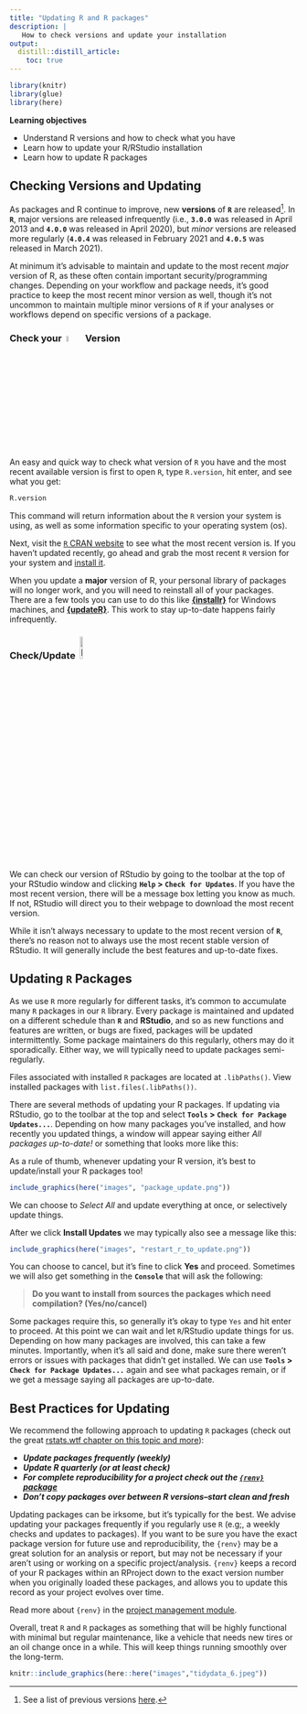 ```yaml
---
title: "Updating R and R packages"
description: | 
   How to check versions and update your installation
output: 
  distill::distill_article:
    toc: true
---
```


```r

library(knitr)
library(glue)
library(here)

```

::: {.obj}
**Learning objectives**

- Understand R versions and how to check what you have
- Learn how to update your R/RStudio installation
- Learn how to update R packages
:::


## Checking Versions and Updating

As packages and R continue to improve, new **versions** of **`R`** are released^[See a list of previous versions [here](https://cran.r-project.org/bin/windows/base/old/).]. In **`R`**, major versions are released infrequently (i.e., **`3.0.0`** was released in April 2013 and **`4.0.0`** was released in April 2020), but *minor* versions are released more regularly (**`4.0.4`** was released in February 2021 and **`4.0.5`** was released in March 2021). 

At minimum it's advisable to maintain and update to the most recent *major* version of R, as these often contain important security/programming changes. Depending on your workflow and package needs, it's good practice to keep the most recent minor version as well, though it's not uncommon to maintain multiple minor versions of `R` if your analyses or workflows depend on specific versions of a package.

### Check your &nbsp;<img src="https://cran.r-project.org/Rlogo.svg" alt="R" width="5%">&nbsp; Version

An easy and quick way to check what version of `R` you have and the most recent available version is first to open `R`, type `R.version`, hit enter, and see what you get:

```r

R.version

```

This command will return information about the `R` version your system is using, as well as some information specific to your operating system (os). 

Next, visit the [`R` CRAN website](https://cran.r-project.org/) to see what the most recent version is. If you haven't updated recently, go ahead and grab the most recent `R` version for your system and [install it](https://r4wrds.com/intro/m_install_R.html#step-1.-install).

<aside>

When you update a **major** version of R, your personal library of packages will no longer work, and you will need to reinstall all of your packages. There are a few tools you can use to do this like **[{installr}](https://cran.r-project.org/web/packages/installr/)** for Windows machines, and **[{updateR}](https://github.com/AndreaCirilloAC/updateR)**. This work to stay up-to-date happens fairly infrequently.

</aside>

### Check/Update &nbsp;<img src="https://d33wubrfki0l68.cloudfront.net/62bcc8535a06077094ca3c29c383e37ad7334311/a263f/assets/img/logo.svg" alt="RStudio" width="10%">

We can check our version of RStudio by going to the toolbar at the top of your RStudio window and clicking **`Help` > `Check for Updates`**. If you have the most recent version, there will be a message box letting you know as much. If not, RStudio will direct you to their webpage to download the most recent version.

<aside>

While it isn't always necessary to update to the most recent version of **`R`**, there's no reason not to always use the most recent stable version of RStudio. It will generally include the best features and up-to-date fixes.

</aside>

## Updating `R` Packages

As we use `R` more regularly for different tasks, it's common to accumulate many `R` packages in our `R` library. Every package is maintained and updated on a different schedule than **`R`** and **RStudio**, and so as new functions and features are written, or bugs are fixed, packages will be updated intermittently. Some package maintainers do this regularly, others may do it sporadically. Either way, we will typically need to update packages semi-regularly. 

<aside>

Files associated with installed `R` packages are located at `.libPaths()`. View installed packages with `list.files(.libPaths())`.  

</aside>

There are several methods of updating your R packages. If updating via RStudio, go to the toolbar at the top and select **`Tools` > `Check for Package Updates...`**. Depending on how many packages you've installed, and how recently you updated things, a window will appear saying either *All packages up-to-date!* or something that looks more like this:

<aside>

As a rule of thumb, whenever updating your R version, it's best to update/install your R packages too! 

</aside>

```r

include_graphics(here("images", "package_update.png"))

```

We can choose to *Select All* and update everything at once, or selectively update things. 

After we click **Install Updates** we may typically also see a message like this:

```r

include_graphics(here("images", "restart_r_to_update.png"))

```

You can choose to cancel, but it's fine to click **Yes** and proceed. Sometimes we will also get something in the **`Console`** that will ask the following:

> **Do you want to install from sources the packages which need compilation? (Yes/no/cancel)**

Some packages require this, so generally it's okay to type `Yes` and hit enter to proceed. At this point we can wait and let `R`/RStudio update things for us. Depending on how many packages are involved, this can take a few minutes. Importantly, when it's all said and done, make sure there weren't errors or issues with packages that didn't get installed. We can use **`Tools` > `Check for Package Updates...`** again and see what packages remain, or if we get a message saying all packages are up-to-date.

## Best Practices for Updating

We recommend the following approach to updating `R` packages (check out the great [rstats.wtf chapter on this topic and more](https://rstats.wtf/maintaining-r.html)):

 - ***Update packages frequently (weekly)***
 - ***Update R quarterly (or at least check)***
 - ***For complete reproducibility for a project check out the [`{renv}` package](https://rstudio.github.io/renv/articles/renv.html)***
 - ***Don't copy packages over between R versions--start clean and fresh***

Updating packages can be irksome, but it's typically for the best. We advise updating your packages frequently if you regularly use `R` (e.g;, a weekly checks and updates to packages). If you want to be sure you have the exact package version for future use and reproducibility, the `{renv}` may be a great solution for an analysis or report, but may not be necessary if your aren't using or working on a specific project/analysis. `{renv}` keeps a record of your R packages within an RProject down to the exact version number when you originally loaded these packages, and allows you to update this record as your project evolves over time. 

<aside>

Read more about `{renv}` in the [project management module](m_project_management.html#).

</aside>

Overall, treat `R` and `R` packages as something that will be highly functional with minimal but regular maintenance, like a vehicle that needs new tires or an oil change once in a while. This will keep things running smoothly over the long-term.


```r

knitr::include_graphics(here::here("images","tidydata_6.jpeg"))

```

